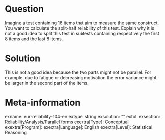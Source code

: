 Question
========
Imagine a test containing 16 items that aim to measure the same construct. You want to calculate the split-half reliability of this test. Explain why it is not a good idea to split this test in subtests containing respectively the first 8 items and the last 8 items.


Solution
========
This is not a good idea because the two parts might not be parallel. For example, due to fatigue or decreasing motivation the error variance might be larger in the second part of the items.


Meta-information
================
exname: eur-reliability-104-en
extype: string
exsolution: ""
extol: 
exsection: Reliability/Analysis/Parallel forms
exextra[Type]: Conceptual
exextra[Program]: 
exextra[Language]: English
exextra[Level]: Statistical Reasoning
